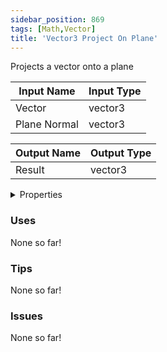 ```yaml
---
sidebar_position: 869
tags: [Math,Vector]
title: 'Vector3 Project On Plane'
---
```


Projects a vector onto a plane






<EsbSvg />

| Input Name | Input Type |
|-----------|-----------|
| Vector | vector3 |
| Plane Normal | vector3 |

| Output Name | Output Type |
|-----------|-----------|
| Result | vector3 |


<details>
  <summary>Properties</summary>
  <div>
    <div>
    <table>
      <thead>
        <tr>
          <th>Is beta required?</th>
          <th>❌</th>
        </tr>
        <tr>
          <th>Is this chip a trolling risk?</th>
          <th>❌</th>
        </tr>
        <tr>
          <th>Is this chip a role assignment risk?</th>
          <th>❌</th>
        </tr>
        <tr>
          <th>Chip UUID</th>
          <th>f874d150-7d49-4f10-ac51-50dd9bd29c4f</th>
        </tr>
      </thead>
    </table>
    </div>
  </div>
</details>

### Uses

None so far!

### Tips

None so far!

### Issues

None so far!